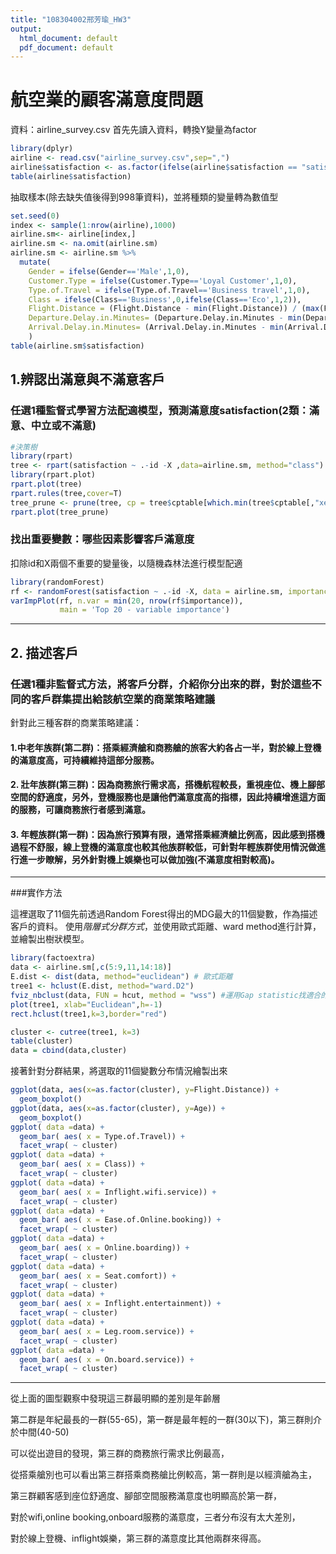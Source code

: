 ---
title: "108304002邢芳瑜_HW3"
output:
  html_document: default
  pdf_document: default
---

# 航空業的顧客滿意度問題
資料：airline_survey.csv
首先先讀入資料，轉換Y變量為factor

```{r}
library(dplyr)
airline <- read.csv("airline_survey.csv",sep=",")
airline$satisfaction <- as.factor(ifelse(airline$satisfaction == "satisfied", 1, 0))
table(airline$satisfaction) 
```
抽取樣本(除去缺失值後得到998筆資料)，並將種類的變量轉為數值型
```{r}
set.seed(0)
index <- sample(1:nrow(airline),1000)
airline.sm<- airline[index,]
airline.sm <- na.omit(airline.sm)
airline.sm <- airline.sm %>%
  mutate(
    Gender = ifelse(Gender=='Male',1,0),
    Customer.Type = ifelse(Customer.Type=='Loyal Customer',1,0),
    Type.of.Travel = ifelse(Type.of.Travel=='Business travel',1,0),
    Class = ifelse(Class=='Business',0,ifelse(Class=='Eco',1,2)),
    Flight.Distance = (Flight.Distance - min(Flight.Distance)) / (max(Flight.Distance) - min(Flight.Distance)),
    Departure.Delay.in.Minutes= (Departure.Delay.in.Minutes - min(Departure.Delay.in.Minutes)) / (max(Departure.Delay.in.Minutes) - min(Departure.Delay.in.Minutes)),
    Arrival.Delay.in.Minutes= (Arrival.Delay.in.Minutes - min(Arrival.Delay.in.Minutes)) / (max(Arrival.Delay.in.Minutes) - min(Arrival.Delay.in.Minutes))
    )
table(airline.sm$satisfaction)
```


## 1.辨認出滿意與不滿意客戶
### 任選1種監督式學習方法配適模型，預測滿意度satisfaction(2類：滿意、中立或不滿意)

```{r}
#決策樹
library(rpart)
tree <- rpart(satisfaction ~ .-id -X ,data=airline.sm, method="class")
library(rpart.plot) 
rpart.plot(tree)
rpart.rules(tree,cover=T)
tree_prune <- prune(tree, cp = tree$cptable[which.min(tree$cptable[,"xerror"]),"CP"])
rpart.plot(tree_prune)
```

### 找出重要變數：哪些因素影響客戶滿意度

扣除id和X兩個不重要的變量後，以隨機森林法進行模型配適

```{r}
library(randomForest)
rf <- randomForest(satisfaction ~ .-id -X, data = airline.sm, importance=TRUE, ntree=100)
varImpPlot(rf, n.var = min(20, nrow(rf$importance)),
           main = 'Top 20 - variable importance')
```

-----

## 2. 描述客戶
### 任選1種非監督式方法，將客戶分群，介紹你分出來的群，對於這些不同的客戶群集提出給該航空業的商業策略建議

針對此三種客群的商業策略建議：

#### 1.中老年族群(第二群)：搭乘經濟艙和商務艙的旅客大約各占一半，對於線上登機的滿意度高，可持續維持這部分服務。

#### 2. 壯年族群(第三群)：因為商務旅行需求高，搭機航程較長，重視座位、機上腳部空間的舒適度，另外，登機服務也是讓他們滿意度高的指標，因此持續增進這方面的服務，可讓商務旅行者感到滿意。

#### 3. 年輕族群(第一群)：因為旅行預算有限，通常搭乘經濟艙比例高，因此感到搭機過程不舒服，線上登機的滿意度也較其他族群較低，可針對年輕族群使用情況做進行進一步瞭解，另外針對機上娛樂也可以做加強(不滿意度相對較高)。

-----

###實作方法

這裡選取了11個先前透過Random Forest得出的MDG最大的11個變數，作為描述客戶的資料。
使用*階層式分群方式*，並使用歐式距離、ward method進行計算，並繪製出樹狀模型。

```{r}
library(factoextra)
data <- airline.sm[,c(5:9,11,14:18)]
E.dist <- dist(data, method="euclidean") # 歐式距離
tree1 <- hclust(E.dist, method="ward.D2")
fviz_nbclust(data, FUN = hcut, method = "wss") #運用Gap statistic找適合的分群數目
plot(tree1, xlab="Euclidean",h=-1)
rect.hclust(tree1,k=3,border="red")
```
```{r}
cluster <- cutree(tree1, k=3)
table(cluster) 
data = cbind(data,cluster)
```
接著針對分群結果，將選取的11個變數分布情況繪製出來
```{r}
ggplot(data, aes(x=as.factor(cluster), y=Flight.Distance)) + 
  geom_boxplot()
ggplot(data, aes(x=as.factor(cluster), y=Age)) + 
  geom_boxplot()
ggplot( data =data) +
  geom_bar( aes( x = Type.of.Travel)) + 
  facet_wrap( ~ cluster)
ggplot( data =data) +
  geom_bar( aes( x = Class)) + 
  facet_wrap( ~ cluster)
ggplot( data =data) +
  geom_bar( aes( x = Inflight.wifi.service)) + 
  facet_wrap( ~ cluster)
ggplot( data =data) +
  geom_bar( aes( x = Ease.of.Online.booking)) + 
  facet_wrap( ~ cluster)
ggplot( data =data) +
  geom_bar( aes( x = Online.boarding)) + 
  facet_wrap( ~ cluster)
ggplot( data =data) +
  geom_bar( aes( x = Seat.comfort)) + 
  facet_wrap( ~ cluster)
ggplot( data =data) +
  geom_bar( aes( x = Inflight.entertainment)) + 
  facet_wrap( ~ cluster)
ggplot( data =data) +
  geom_bar( aes( x = Leg.room.service)) + 
  facet_wrap( ~ cluster)
ggplot( data =data) +
  geom_bar( aes( x = On.board.service)) + 
  facet_wrap( ~ cluster)
```
-----
從上面的圖型觀察中發現這三群最明顯的差別是年齡層

第二群是年紀最長的一群(55-65)，第一群是最年輕的一群(30以下)，第三群則介於中間(40-50)

可以從出遊目的發現，第三群的商務旅行需求比例最高，

從搭乘艙別也可以看出第三群搭乘商務艙比例較高，第一群則是以經濟艙為主，

第三群顧客感到座位舒適度、腳部空間服務滿意度也明顯高於第一群，

對於wifi,online booking,onboard服務的滿意度，三者分布沒有太大差別，

對於線上登機、inflight娛樂，第三群的滿意度比其他兩群來得高。

